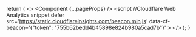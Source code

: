 
  return (
    <>
      <Analytics />
      <Component {...pageProps} />
      <script //Cloudflare Web Analytics snippet
        defer
        src='https://static.cloudflareinsights.com/beacon.min.js'
        data-cf-beacon='{"token": "755b62bedd4b45898e824b980a5cad7b"}'
      ></script>
    </>
  );
}
